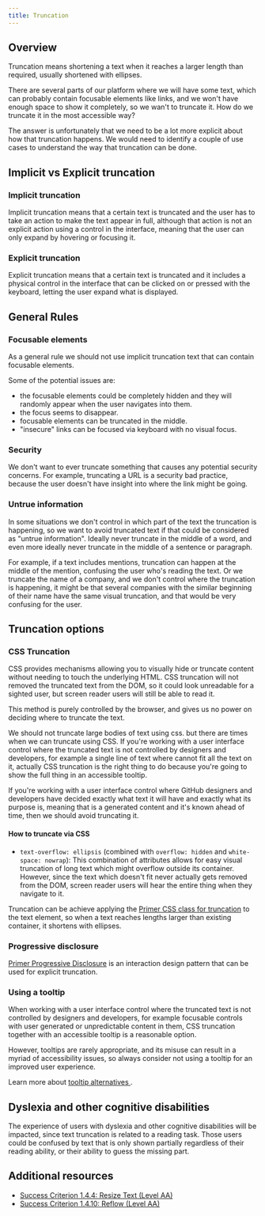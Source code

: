 ```yaml
---
title: Truncation
---
```


## Overview

Truncation means shortening a text when it reaches a larger length than required, usually shortened with ellipses.

There are several parts of our platform where we will have some text, which can probably contain focusable elements like links,
and we won't have enough space to show it completely, so we wan't to truncate it. How do we truncate it in the most accessible way?

The answer is unfortunately that we need to be a lot more explicit about how that truncation happens.
We would need to identify a couple of use cases to understand the way that truncation can be done.

## Implicit vs Explicit truncation

### Implicit truncation

Implicit truncation means that a certain text is truncated and the user has to take an action to make the text appear in full, although that action is not an explicit action using a control in the interface, meaning that the user can only expand by hovering or focusing it.

### Explicit truncation

Explicit truncation means that a certain text is truncated and it includes a physical control in the interface that can be clicked on or pressed with the keyboard, letting the user expand what is displayed.

## General Rules

### Focusable elements

As a general rule we should not use implicit truncation text that can contain focusable elements.

Some of the potential issues are:
- the focusable elements could be completely hidden and they will randomly appear when the user navigates into them.
- the focus seems to disappear.
- focusable elements can be truncated in the middle.
- "insecure" links can be focused via keyboard with no visual focus.

### Security

We don't want to ever truncate something that causes any potential security concerns.
For example, truncating a URL is a security bad practice, because the user doesn't have insight into where the link might be going.

### Untrue information

In some situations we don't control in which part of the text the truncation is happening, so we want to avoid truncated text if that could be considered as 
"untrue information".
Ideally never truncate in the middle of a word, and even more ideally never truncate in the middle of a sentence or paragraph.

For example, if a text includes mentions, truncation can happen at the middle of the mention, confusing the user who's reading the text.
Or we truncate the name of a company, and we don't control where the truncation is happening, it might be that several companies with the similar beginning of their name have the same visual truncation, and that would be very confusing for the user.

## Truncation options

### CSS Truncation

CSS provides mechanisms allowing you to visually hide or truncate content without needing to touch the underlying HTML.
CSS truncation will not removed the truncated text from the DOM, so it could look unreadable for a sighted user, but screen reader users will still be able to read it.

This method is purely controlled by the browser, and gives us no power on deciding where to truncate the text.

We should not truncate large bodies of text using css. but there are times when we can truncate using CSS. If you're working with a user interface control where the truncated text is not controlled by designers and developers, for example a single line of text where cannot fit all the text on it, actually CSS truncation is the right thing to do because you're going to show the full thing in an accessible tooltip.

If you're working with a user interface control where GitHub designers and developers have decided exactly what text it will have and exactly what its purpose is, meaning that is a generated content and it's known ahead of time, then we should avoid truncating it.

#### How to truncate via CSS

- `text-overflow: ellipsis` (combined with `overflow: hidden` and `white-space: nowrap`): This combination of attributes allows for easy visual truncation of long text which might overflow outside its container. However, since the text which doesn't fit never actually gets removed from the DOM, screen reader users will hear the entire thing when they navigate to it.

Truncation can be achieve applying the [Primer CSS class for truncation](https://primer.style/css/components/truncate) to the text element, so when a text reaches lengths larger than existing container, it shortens with ellipses.

### Progressive disclosure 

[Primer Progressive Disclosure](https://primer.style/design/ui-patterns/progressive-disclosure) is an interaction design pattern that can be used for explicit truncation.

### Using a tooltip

When working with a user interface control where the truncated text is not controlled by designers and developers, for example focusable controls with user generated or unpredictable content in them, CSS truncation together with an accessible tooltip is a reasonable option.

However, tooltips are rarely appropriate, and its misuse can result in a myriad of accessibility issues, so always consider not using a tooltip for an improved user experience.

Learn more about [tooltip alternatives
](https://primer.style/design/accessibility/tooltip-alternatives).

## Dyslexia and other cognitive disabilities

The experience of users with dyslexia and other cognitive disabilities will be impacted, since text truncation is related to a reading task. Those users could be confused by text that is only shown partially regardless of their reading ability, or their ability to guess the missing part.

## Additional resources
- [Success Criterion 1.4.4: Resize Text (Level AA)](https://www.w3.org/WAI/WCAG21/Understanding/resize-text)
- [Success Criterion 1.4.10: Reflow (Level AA)](https://www.w3.org/WAI/WCAG21/Understanding/reflow.html)
